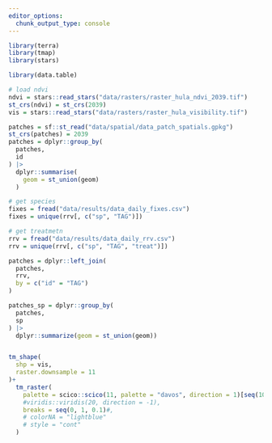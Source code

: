 ```yaml
---
editor_options: 
  chunk_output_type: console
---
```


```r
library(terra)
library(tmap)
library(stars)

library(data.table)
```

```r
# load ndvi
ndvi = stars::read_stars("data/rasters/raster_hula_ndvi_2039.tif")
st_crs(ndvi) = st_crs(2039)
vis = stars::read_stars("data/rasters/raster_hula_visibility.tif")
```

```r
patches = sf::st_read("data/spatial/data_patch_spatials.gpkg")
st_crs(patches) = 2039
patches = dplyr::group_by(
  patches,
  id
) |> 
  dplyr::summarise(
    geom = st_union(geom)
  )

# get species
fixes = fread("data/results/data_daily_fixes.csv")
fixes = unique(rrv[, c("sp", "TAG")])

# get treatmetn
rrv = fread("data/results/data_daily_rrv.csv")
rrv = unique(rrv[, c("sp", "TAG", "treat")])

patches = dplyr::left_join(
  patches,
  rrv,
  by = c("id" = "TAG")
)

patches_sp = dplyr::group_by(
  patches,
  sp
) |> 
  dplyr::summarize(geom = st_union(geom))
```

```r

```


```r
tm_shape(
  shp = vis,
  raster.downsample = 11
)+
  tm_raster(
    palette = scico::scico(11, palette = "davos", direction = 1)[seq(10)],
    #viridis::viridis(20, direction = -1),
    breaks = seq(0, 1, 0.1)#,
    # colorNA = "lightblue"
    # style = "cont"
  )
```


